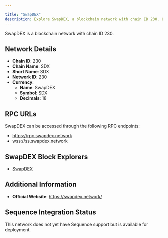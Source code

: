 ```yaml
---

title: "SwapDEX"
description: Explore SwapDEX, a blockchain network with chain ID 230. Learn about its native currency, SwapDEX, and how to interact with the network.
---
```




SwapDEX is a blockchain network with chain ID 230.

## Network Details

- **Chain ID**: 230
- **Chain Name**: SDX
- **Short Name**: SDX
- **Network ID**: 230
- **Currency**: 
  - **Name**: SwapDEX
  - **Symbol**: SDX
  - **Decimals**: 18

## RPC URLs

SwapDEX can be accessed through the following RPC endpoints:

- https://rpc.swapdex.network
- wss://ss.swapdex.network

## SwapDEX Block Explorers

- [SwapDEX](https://evm.swapdex.network)

## Additional Information

- **Official Website**: https://swapdex.network/

## Sequence Integration Status

This network does not yet have Sequence support but is available for deployment.
